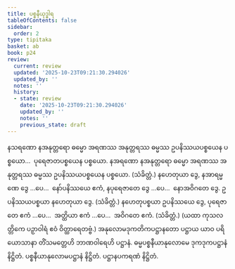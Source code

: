 ```yaml
---
title: ပစ္စနီယုဒ္ဓါရ
tableOfContents: false
sidebar:
  order: 2
type: tipitaka
basket: ab
book: p24
review:
  current: review
  updated: '2025-10-23T09:21:30.294026'
  updated_by: ''
  notes: ''
  history:
  - state: review
    date: '2025-10-23T09:21:30.294026'
    updated_by: ''
    notes: ''
    previous_state: draft
---
```



<ReviewStatus review={frontmatter.review} showDetails={true} />

<HypothesisAnnotation frontmatter={frontmatter} />

<DynamicBreadcrumb />

<Division number="92" book="p24" e="ch" v="40" p="441">

<Paragraph number="195" book="p24">
နသရဏော နအနုတ္တရော ဓမ္မော အရဏဿ အနုတ္တရဿ ဓမ္မဿ ဥပနိဿယပစ္စယေန ပစ္စယော…  ပုရေဇာတပစ္စယေန ပစ္စယော.
</Paragraph>

<Paragraph number="196" book="p24">
နအရဏော နအနုတ္တရော ဓမ္မော အရဏဿ အနုတ္တရဿ ဓမ္မဿ ဥပနိဿယပစ္စယေန ပစ္စယော. (သံခိတ္တံ.) နဟေတုယာ ဒွေ, နအာရမ္မဏေ ဒွေ …ပေ…  နော်ပနိဿယေ ဧကံ, နပုရေဇာတေ ဒွေ …ပေ…  နောအဝိဂတေ ဒွေ.
</Paragraph>

<Paragraph number="197" book="p24">
ဥပနိဿယပစ္စယာ နဟေတုယာ ဒွေ. (သံခိတ္တံ.)
</Paragraph>

<Paragraph number="198" book="p24">
နဟေတုပစ္စယာ ဥပနိဿယေ ဒွေ, ပုရေဇာတေ ဧကံ …ပေ…  အတ္ထိယာ ဧကံ …ပေ…  အဝိဂတေ ဧကံ. (သံခိတ္တံ.)
</Paragraph>

<Paragraph number="199" book="p24">
(ယထာ ကုသလတ္တိကေ ပဉှာဝါရံ ဧဝံ ဝိတ္ထာရေတဗ္ဗံ.)
</Paragraph>

<Paragraph number="200" book="p24">
အနုလောမဒုကတိကပဋ္ဌာနတော ပဋ္ဌာယ ယာဝ ပရိယောသာနာ တိံသမတ္တေဟိ ဘာဏဝါရေဟိ ပဋ္ဌာနံ.

</Paragraph>
</Division>

<Paragraph number="201" type="center" book="p24">
ဓမ္မပစ္စနီယာနုလောမေ ဒုကဒုကပဋ္ဌာနံ နိဋ္ဌိတံ.



</Paragraph>

<Paragraph number="202" type="center" book="p24">
ပစ္စနီယာနုလောမပဋ္ဌာနံ နိဋ္ဌိတံ.



</Paragraph>

<Paragraph number="203" type="center" book="p24">
ပဋ္ဌာနပကရဏံ နိဋ္ဌိတံ.
</Paragraph>